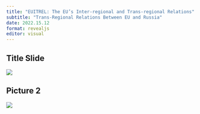 ```yaml
---
title: "EUITREL: The EU’s Inter-regional and Trans-regional Relations"
subtitle: "Trans-Regional Relations Between EU and Russia"
date: 2022.15.12
format: revealjs
editor: visual
---
```


## Title Slide

![](/lecture/images/Emre Erşen 2022 Autumn/Emre Erşen 2022 Autumn.png)

## Picture 2

![](/lecture/images/Emre Erşen 2022 Autumn/WhatsApp Image 2023-12-10 at 1.00.20 AM.jpeg)

